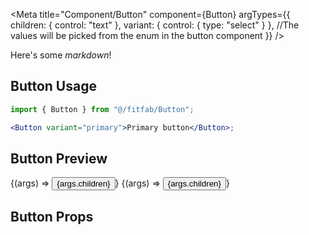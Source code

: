 
<Meta
  title="Component/Button"
  component={Button}
  argTypes={{
    children: { control: "text" },
    variant: { control: { type: "select" } }, //The values will be picked from the enum in the button component
  }}
/>

Here's some _markdown_!

## Button Usage

```jsx
import { Button } from "@/fitfab/Button";

<Button variant="primary">Primary button</Button>;
```

## Button Preview

<Canvas>
  <Story
    name="Primary"
    args={{ children: "Primary button", variant: "primary" }}
  >
    {(args) => <Button {...args}>{args.children}</Button>}
  </Story>
  <Story
    name="Secondary"
    args={{ children: "Secondary button", variant: "secondary" }}
  >
    {(args) => <Button {...args}>{args.children}</Button>}
  </Story>
</Canvas>

## Button Props

<ArgsTable of={Button} />
